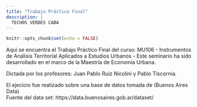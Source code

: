 ```yaml
---
title: "Trabajo Práctico Final"
description: |
  TECHOS VERDES CABA
---
```


```r
knitr::opts_chunk$set(echo = FALSE)
```

Aqui se encuentra el Trabajo Práctico Final del curso: MU106 - Instrumentos de Análisis Territorial Aplicados a Estudios Urbanos - Este seminario ha sido desarrollado en el marco de la Maestría de Economia Urbana. 

Dictada por los profesores: Juan Pablo Ruiz Nicolini y Pablo Tiscornia. 

El ejecicio fue realizado sobre una base de datos tomada de (Buenos Aires Data)  
Fuente del data set: https://data.buenosaires.gob.ar/dataset/